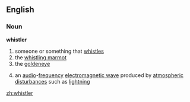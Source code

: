 ==English==
===Noun===
{{wikipediapar|Whistler (radio)}}
'''whistler'''
# someone or something that [[whistle]]s
# the [[whistling marmot]]
# the [[goldeneye]]
#{{physics}} an [[audio]]-[[frequency]] [[electromagnetic wave]] produced by [[atmospheric]] [[disturbance]]s such as [[lightning]]

[[zh:whistler]]